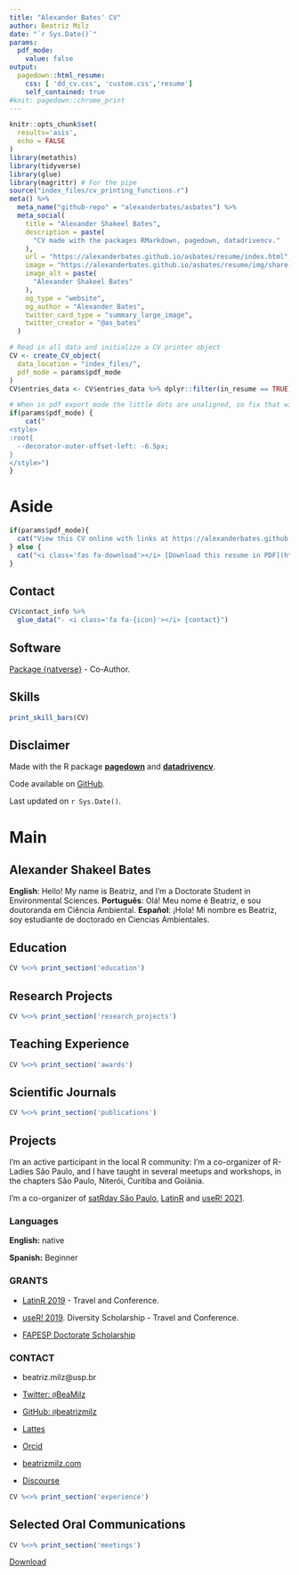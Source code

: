```yaml
---
title: "Alexander Bates' CV"
author: Beatriz Milz
date: "`r Sys.Date()`"
params:
  pdf_mode:
    value: false
output:
  pagedown::html_resume:
    css: [ 'dd_cv.css', 'custom.css','resume']
    self_contained: true
#knit: pagedown::chrome_print      
---
```

```r
knitr::opts_chunk$set(
  results='asis',
  echo = FALSE
)
library(metathis)
library(tidyverse)
library(glue)
library(magrittr) # For the pipe
source("index_files/cv_printing_functions.r")
meta() %>%
  meta_name("github-repo" = "alexanderbates/asbates") %>% 
  meta_social(
    title = "Alexander Shakeel Bates",
    description = paste(
      "CV made with the packages RMarkdown, pagedown, datadrivencv."
    ),
    url = "https://alexanderbates.github.io/asbates/resume/index.html",
    image = "https://alexanderbates.github.io/asbates/resume/img/share-card.png",
    image_alt = paste(
      "Alexander Shakeel Bates"
    ),
    og_type = "website",
    og_author = "Alexander Bates",
    twitter_card_type = "summary_large_image",
    twitter_creator = "@as_bates"
  )
```

<!-- inicio academic icons -->
<link rel="stylesheet" href="https://cdn.jsdelivr.net/gh/jpswalsh/academicons@1/css/academicons.min.css">
<!-- final academic icons -->

 
<!-- inicio font awesome -->
<script src="https://kit.fontawesome.com/1f72d6921a.js" crossorigin="anonymous"></script>

 
<!-- final font awesome -->

```r
# Read in all data and initialize a CV printer object
CV <- create_CV_object(
  data_location = "index_files/",  
  pdf_mode = params$pdf_mode
)
CV$entries_data <- CV$entries_data %>% dplyr::filter(in_resume == TRUE)
```


```r
# When in pdf export mode the little dots are unaligned, so fix that with some conditional CSS.
if(params$pdf_mode) {
    cat("
<style>
:root{
  --decorator-outer-offset-left: -6.5px;
}
</style>")
}
```

Aside
================================================================================

```r
if(params$pdf_mode){
  cat("View this CV online with links at https://alexanderbates.github.io/resume/")
} else {
  cat("<i class='fas fa-download'></i> [Download this resume in PDF](https://alexanderbates.github.io/asbates/resume/index.pdf).")
}
```

Contact {#contact}
--------------------------------------------------------------------------------

```r
CV$contact_info %>% 
  glue_data("- <i class='fa fa-{icon}'></i> {contact}")
```

Software {#software}
--------------------------------------------------------------------------------

<i class="fas fa-box-open"></i> [Package {natverse}](https://natverse.github.io/natverse/) - Co-Author. 

Skills {#skills}
--------------------------------------------------------------------------------

```r
print_skill_bars(CV)
```

Disclaimer {#disclaimer}
--------------------------------------------------------------------------------

Made with the R package [**pagedown**](https://github.com/rstudio/pagedown) and [**datadrivencv**](http://nickstrayer.me/datadrivencv/index.html).

Code available on <i class="fa fa-github"></i> [GitHub](https://github.com/alexanderbates/asbates). 

Last updated on `r Sys.Date()`. 

Main
================================================================================

Alexander Shakeel Bates {#title}
--------------------------------------------------------------------------------

__English__: Hello! My name is Beatriz, and I'm a Doctorate Student in Environmental Sciences. <!-- , and I'm an enthusiast of the  R programming language, of open source and reproducible research. --> __Português__: Olá! Meu nome é Beatriz, e sou doutoranda em Ciência Ambiental. <!-- Sou entusiasta da linguagem de progração R, de software livre e de pesquisa reprodutível. --> __Español__: ¡Hola! Mi nombre es Beatriz, soy estudiante de doctorado en Ciencias Ambientales. <!-- Soy entusiasta del lenguaje R, de software libre y de investigación reproducible. -->

Education {data-icon=graduation-cap data-concise=true}
--------------------------------------------------------------------------------

```r
CV %<>% print_section('education')
```


Research Projects {data-icon=laptop}
--------------------------------------------------------------------------------

```r
CV %<>% print_section('research_projects')
```

Teaching Experience {data-icon=chalkboard-teacher}
--------------------------------------------------------------------------------

```r
CV %<>% print_section('awards')
```


Scientific Journals {data-icon=book }
--------------------------------------------------------------------------------

```r
CV %<>% print_section('publications')
```

Projects {data-icon=share-alt}
--------------------------------------------------------------------------------

::: aside

I'm an active participant in the local R community: I'm a co-organizer of R-Ladies São Paulo, and I have taught in several meetups and workshops, 
in the chapters São Paulo, Niterói, Curitiba and Goiânia.


I'm a co-organizer of [satRday São Paulo](https://saopaulo2019.satrdays.org/), [LatinR](https://latin-r.com/)  and [useR! 2021](https://user2021.r-project.org/). 

### Languages

**English:** native

**Spanish:** Beginner

### GRANTS

- <i class="far fa-star"></i> [LatinR 2019](https://latin-r.com/) - Travel and Conference.

- <i class="far fa-star"></i> [useR! 2019](https://user2019.r-project.org/). Diversity Scholarship - Travel and Conference.

- <i class="far fa-star"></i> [FAPESP Doctorate Scholarship](https://bv.fapesp.br/en/bolsas/185176/active-transparency-in-the-management-of-water-resources-in-the-sao-paulo-macrometropolis-using-the/)


### CONTACT

- <i class="fa fa-envelope"></i> beatriz.milz@usp.br

- <i class="fa fa-twitter"></i> [Twitter: `@`BeaMilz](https://twitter.com/BeaMilz)

- <i class="fa fa-github"></i> [GitHub: `@`beatrizmilz](https://github.com/beatrizmilz)

- <i class="fa fa-external-link-alt"></i> <a href='http://lattes.cnpq.br/5150665880581477'> Lattes </a> 

- <i class="fab fa-orcid"></i> <a href='https://orcid.org/0000-0002-3064-4486'> Orcid </a>  

- <i class="fa fa-home"></i> [beatrizmilz.com](https://beatrizmilz.com)

- <i class="fab fa-discourse"></i> [Discourse](https://discourse.curso-r.com/u/beatrizmilz/summary)

:::

```r
CV %<>% print_section('experience')
```

Selected Oral Communications {data-icon=chalkboard-teacher}
--------------------------------------------------------------------------------

```r
CV %<>% print_section('meetings')
```

:::aside

<i class="fas fa-download"></i> [Download](https://beatrizmilz.github.io/resume/index.pdf)
:::
